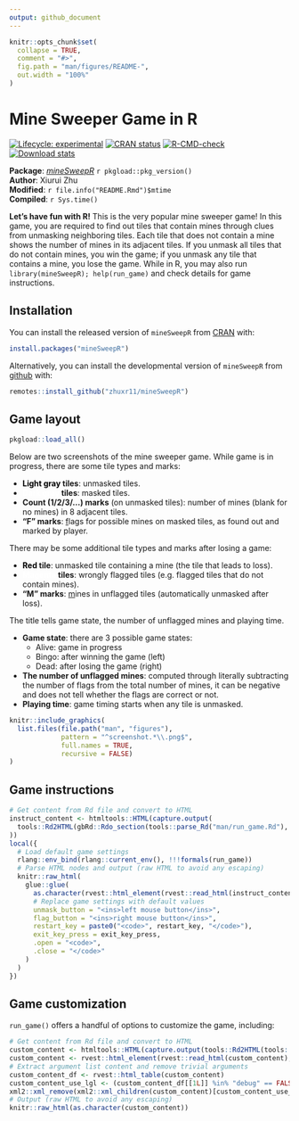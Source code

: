 ```yaml
---
output: github_document
---
```


<!-- README.md is generated from README.Rmd. Please edit that file -->

```r
knitr::opts_chunk$set(
  collapse = TRUE,
  comment = "#>",
  fig.path = "man/figures/README-",
  out.width = "100%"
)
```

# Mine Sweeper Game in R

<!-- badges: start -->
[![Lifecycle: experimental](https://img.shields.io/badge/lifecycle-experimental-orange.svg)](https://lifecycle.r-lib.org/articles/stages.html#experimental)
[![CRAN status](https://www.r-pkg.org/badges/version/mineSweepR)](https://CRAN.R-project.org/package=mineSweepR)
[![R-CMD-check](https://github.com/zhuxr11/mineSweepR/workflows/R-CMD-check/badge.svg)](https://github.com/zhuxr11/mineSweepR/actions)
[![Download stats](https://cranlogs.r-pkg.org/badges/grand-total/mineSweepR)](https://CRAN.R-project.org/package=mineSweepR)
<!-- badges: end -->

**Package**: [*mineSweepR*](https://github.com/zhuxr11/mineSweepR) `r pkgload::pkg_version()`<br />
**Author**: Xiurui Zhu<br />
**Modified**: `r file.info("README.Rmd")$mtime`<br />
**Compiled**: `r Sys.time()`

**Let's have fun with R!** This is the very popular mine sweeper game! In this game, you are required to find out tiles that contain mines through clues from unmasking neighboring tiles. Each tile that does not contain a mine shows the number of mines in its adjacent tiles. If you unmask all tiles that do not contain mines, you win the game; if you unmask any tile that contains a mine, you lose the game. While in R, you may also run `library(mineSweepR); help(run_game)` and check details for game instructions.

## Installation

You can install the released version of `mineSweepR` from [CRAN](https://cran.r-project.org/) with:

``` r
install.packages("mineSweepR")
```

Alternatively, you can install the developmental version of `mineSweepR` from [github](https://github.com/) with:

``` r
remotes::install_github("zhuxr11/mineSweepR")
```

## Game layout

```r
pkgload::load_all()
```

Below are two screenshots of the mine sweeper game. While game is in progress, there are some tile types and marks:

* **<span style="color:#000000; background-color:`r formals(run_game)$unmask_color`;">Light gray</span> tiles**: unmasked tiles.
* **<span style="color:#FFFFFF; background-color:`r formals(run_game)$mask_color`;">Dark gray</span> tiles**: masked tiles.
* **Count (<span style="color:`r eval(formals(run_game)$digit_color)[1L]`;">1</span>/<span style="color:`r eval(formals(run_game)$digit_color)[2L]`;">2</span>/<span style="color:`r eval(formals(run_game)$digit_color)[3L]`;">3</span>/...) marks** (on unmasked tiles): number of mines (blank for no mines) in 8 adjacent tiles.
* **"F" marks**: <ins>f</ins>lags for possible mines on masked tiles, as found out and marked by player.

There may be some additional tile types and marks after losing a game:

* **<span style="color:#000000; background-color:`r formals(run_game)$hit_color`;">Red</span> tile**: unmasked tile containing a mine (the tile that leads to loss).
* **<span style="color:#FFFFFF; background-color:`r formals(run_game)$wrong_color`;">Magenta</span> tiles**: wrongly flagged tiles (e.g. flagged tiles that do not contain mines).
* **"M" marks**: <ins>m</ins>ines in unflagged tiles (automatically unmasked after loss).

The title tells game state, the number of unflagged mines and playing time.

* **Game state**: there are 3 possible game states:
  - Alive: game in progress
  - Bingo: after winning the game (left)
  - Dead: after losing the game (right)
* **The number of unflagged mines**: computed through literally subtracting the number of flags from the total number of mines, it can be negative and does not tell whether the flags are correct or not.
* **Playing time**: game timing starts when any tile is unmasked. 

```r
knitr::include_graphics(
  list.files(file.path("man", "figures"),
             pattern = "^screenshot.*\\.png$",
             full.names = TRUE,
             recursive = FALSE)
)
```

## Game instructions

```r
# Get content from Rd file and convert to HTML
instruct_content <- htmltools::HTML(capture.output(
  tools::Rd2HTML(gbRd::Rdo_section(tools::parse_Rd("man/run_game.Rd"), "\\details"), fragment = TRUE)
))
local({
  # Load default game settings
  rlang::env_bind(rlang::current_env(), !!!formals(run_game))
  # Parse HTML nodes and output (raw HTML to avoid any escaping)
  knitr::raw_html(
    glue::glue(
      as.character(rvest::html_element(rvest::read_html(instruct_content), "dl")),
      # Replace game settings with default values
      unmask_button = "<ins>left mouse button</ins>",
      flag_button = "<ins>right mouse button</ins>",
      restart_key = paste0("<code>", restart_key, "</code>"),
      exit_key_press = exit_key_press,
      .open = "<code>",
      .close = "</code>"
    )
  )
})
```

## Game customization

`run_game()` offers a handful of options to customize the game, including:

```r
# Get content from Rd file and convert to HTML
custom_content <- htmltools::HTML(capture.output(tools::Rd2HTML(tools::parse_Rd("man/run_game.Rd"))))
custom_content <- rvest::html_element(rvest::read_html(custom_content), "table[summary=\"R argblock\"]")
# Extract argument list content and remove trivial arguments
custom_content_df <- rvest::html_table(custom_content)
custom_content_use_lgl <- (custom_content_df[[1L]] %in% "debug" == FALSE)
xml2::xml_remove(xml2::xml_children(custom_content)[custom_content_use_lgl == FALSE])
# Output (raw HTML to avoid any escaping)
knitr::raw_html(as.character(custom_content))
```


